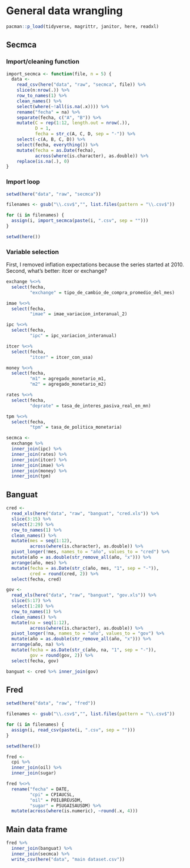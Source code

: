 # General data wrangling

```r
pacman::p_load(tidyverse, magrittr, janitor, here, readxl)
```

## Secmca

### Import/cleaning function

```r
import_secmca <- function(file, n = 5) {
  data <- 
    read_csv(here("data", "raw", "secmca", file)) %>% 
    slice(n:nrow(.)) %>% 
    row_to_names(1) %>% 
    clean_names() %>% 
    select(where(~!all(is.na(.x)))) %>% 
    rename("fecha" = na) %>% 
    separate(fecha, c("A", "B")) %>% 
    mutate(C = rep(1:12, length.out = nrow(.)),
           D = 1,
           fecha = str_c(A, C, D, sep = "-")) %>% 
    select(-c(A, B, C, D)) %>% 
    select(fecha, everything()) %>% 
    mutate(fecha = as.Date(fecha),
           across(where(is.character), as.double)) %>% 
    replace(is.na(.), 0)
}
```

### Import loop

```r
setwd(here("data", "raw", "secmca"))

filenames <- gsub("\\.csv$","", list.files(pattern = "\\.csv$"))

for (i in filenames) {
  assign(i, import_secmca(paste(i, ".csv", sep = "")))
}

setwd(here())
```

### Variable selection

First, I removed inflation expectations because the series started at 2010.\
Second, what's better: itcer or exchange?

```r
exchange %<>% 
  select(fecha,
         "exchange" = tipo_de_cambio_de_compra_promedio_del_mes)

imae %<>% 
  select(fecha,
         "imae" = imae_variacion_interanual_2)

ipc %<>% 
  select(fecha,
         "ipc" = ipc_variacion_interanual)

itcer %<>% 
  select(fecha,
         "itcer" = itcer_con_usa)

money %<>% 
  select(fecha,
         "m1" = agregado_monetario_m1,
         "m2" = agregado_monetario_m2)

rates %<>% 
  select(fecha,
         "deprate" = tasa_de_interes_pasiva_real_en_mn)

tpm %<>% 
  select(fecha,
         "tpm" = tasa_de_politica_monetaria)
```

```r
secmca <- 
  exchange %>% 
  inner_join(ipc) %>% 
  inner_join(rates) %>% 
  inner_join(itcer) %>% 
  inner_join(imae) %>% 
  inner_join(money) %>% 
  inner_join(tpm)
```

## Banguat

```r
cred <- 
  read_xls(here("data", "raw", "banguat", "cred.xls")) %>% 
  slice(3:15) %>%
  select(2:29) %>% 
  row_to_names(1) %>% 
  clean_names() %>% 
  mutate(mes = seq(1:12),
         across(where(is.character), as.double)) %>%
  pivot_longer(!mes, names_to = "año", values_to = "cred") %>% 
  mutate(año = as.double(str_remove_all(año, "x"))) %>% 
  arrange(año, mes) %>% 
  mutate(fecha = as.Date(str_c(año, mes, "1", sep = "-")),
         cred = round(cred, 2)) %>% 
  select(fecha, cred)

gov <- 
  read_xls(here("data", "raw", "banguat", "gov.xls")) %>% 
  slice(5:17) %>%
  select(1:28) %>% 
  row_to_names(1) %>% 
  clean_names() %>% 
  mutate(na = seq(1:12),
         across(where(is.character), as.double)) %>%
  pivot_longer(!na, names_to = "año", values_to = "gov") %>% 
  mutate(año = as.double(str_remove_all(año, "x"))) %>% 
  arrange(año, na) %>% 
  mutate(fecha = as.Date(str_c(año, na, "1", sep = "-")),
         gov = round(gov, 2)) %>% 
  select(fecha, gov)
```

```r
banguat <- cred %>% inner_join(gov)
```

## Fred

```r
setwd(here("data", "raw", "fred"))

filenames <- gsub("\\.csv$","", list.files(pattern = "\\.csv$"))

for (i in filenames) {
  assign(i, read_csv(paste(i, ".csv", sep = "")))
}

setwd(here())
```

```r
fred <- 
  cpi %>% 
  inner_join(oil) %>% 
  inner_join(sugar)

fred %<>% 
  rename("fecha" = DATE,
         "cpi" = CPIAUCSL,
         "oil" = POILBREUSDM,
         "sugar" = PSUGAISAUSDM) %>% 
  mutate(across(where(is.numeric), ~round(.x, 4)))
```

## Main data frame

```r
fred %>% 
  inner_join(banguat) %>% 
  inner_join(secmca) %>%
  write_csv(here("data", "main dataset.csv"))
```
